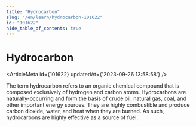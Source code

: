 ```yaml
---
title: "Hydrocarbon"
slug: "/en/learn/hydrocarbon-101622"
id: "101622"
hide_table_of_contents: true
---
```



# Hydrocarbon

<ArticleMeta id={101622} updatedAt={'2023-09-26 13:58:58'} />
<div className='border-solid border-b border-t-0 my-4 border-[var(--ifm-color-gray-300)]' />

The term hydrocarbon refers to an organic chemical compound that is composed exclusively of hydrogen and carbon atoms. Hydrocarbons are naturally-occurring and form the basis of crude oil, natural gas, coal, and other important energy sources. They are highly combustible and produce carbon dioxide, water, and heat when they are burned. As such, hydrocarbons are highly effective as a source of fuel.
